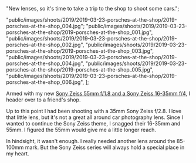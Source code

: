 
  "New lenses, so it's time to take a trip to the shop to shoot some cars.";

  "public/images/shoots/2019/2019-03-23-porsches-at-the-shop/2019-porsches-at-the-shop_004.jpg";
  "public/images/shoots/2019/2019-03-23-porsches-at-the-shop/2019-porsches-at-the-shop_001.jpg",
  "public/images/shoots/2019/2019-03-23-porsches-at-the-shop/2019-porsches-at-the-shop_002.jpg",
  "public/images/shoots/2019/2019-03-23-porsches-at-the-shop/2019-porsches-at-the-shop_003.jpg",
  "public/images/shoots/2019/2019-03-23-porsches-at-the-shop/2019-porsches-at-the-shop_004.jpg",
  "public/images/shoots/2019/2019-03-23-porsches-at-the-shop/2019-porsches-at-the-shop_005.jpg",
  "public/images/shoots/2019/2019-03-23-porsches-at-the-shop/2019-porsches-at-the-shop_006.jpg",
];

Armed with my new [Sony Zeiss 55mm f/1.8 and a Sony Zeiss 16-35mm f/4](/blog/car-photography-update), I header over to a friend's shop.

Up to this point I had been shooting with a 35mm Sony Zeiss f/2.8. I love that little lens, but it's not a great all around car photography lens. Since I wanted to continue the Sony Zeiss theme, I snagged their 16-35mm and 55mm. I figured the 55mm would give me a little longer reach.

In hindsight, it wasn't enough. I really needed another lens around the 85-100mm mark. But the Sony Zeiss series will always hold a special place in my heart.
